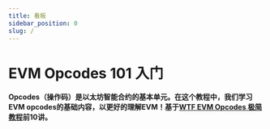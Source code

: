 ```yaml
---
title: 看板
sidebar_position: 0
slug: /
---
```


# EVM Opcodes 101 入门

**Opcodes（操作码）是以太坊智能合约的基本单元。在这个教程中，我们学习EVM opcodes的基础内容，以更好的理解EVM！基于[WTF EVM Opcodes 极简教程](https://github.com/WTFAcademy/WTF-EVM-Opcodes)前10讲。**

